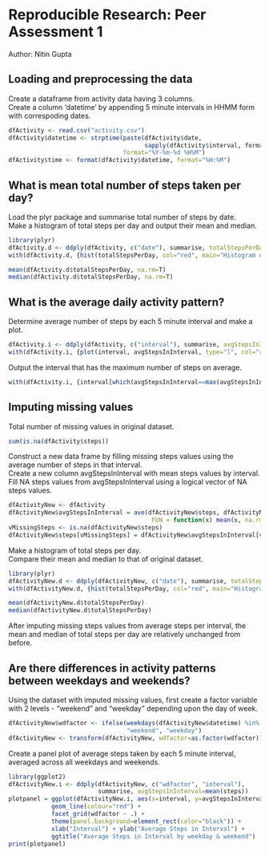 # Reproducible Research: Peer Assessment 1
Author: Nitin Gupta  


## Loading and preprocessing the data
Create a dataframe from activity data having 3 columns.  
Create a column 'datetime' by appending 5 minute intervals in HHMM form with correspoding dates.
```r
dfActivity <- read.csv("activity.csv")
dfActivity$datetime <- strptime(paste(dfActivity$date, 
                                      sapply(dfActivity$interval, formatC, width=4, flag=0)),
                                format="%Y-%m-%d %H%M")
dfActivity$time <- format(dfActivity$datetime, format="%H:%M")
```


## What is mean total number of steps taken per day?
Load the plyr package and summarise total number of steps by date.  
Make a histogram of total steps per day and output their mean and median.
```r
library(plyr)
dfActivity.d <- ddply(dfActivity, c("date"), summarise, totalStepsPerDay=sum(steps)) 
with(dfActivity.d, {hist(totalStepsPerDay, col="red", main="Histogram of Total Steps Per Day")})

mean(dfActivity.d$totalStepsPerDay, na.rm=T)
median(dfActivity.d$totalStepsPerDay, na.rm=T)
```


## What is the average daily activity pattern?
Determine average number of steps by each 5 minute interval and make a plot.
```r
dfActivity.i <- ddply(dfActivity, c("interval"), summarise, avgStepsInInterval=mean(steps, na.rm=T))
with(dfActivity.i, {plot(interval, avgStepsInInterval, type="l", col="red")})
```

Output the interval that has the maximum number of steps on average.
```r
with(dfActivity.i, {interval[which(avgStepsInInterval==max(avgStepsInInterval))]})
```


## Imputing missing values
Total number of missing values in original dataset.
```r
sum(is.na(dfActivity$steps))
```
Construct a new data frame by filling missing steps values using the average number of steps in that interval.  
Create a new column avgStepsInInterval with mean steps values by interval.  
Fill NA steps values from avgStepsInInterval using a logical vector of NA steps values.
```r
dfActivityNew <- dfActivity
dfActivityNew$avgStepsInInterval = ave(dfActivityNew$steps, dfActivityNew$interval, 
                                        FUN = function(x) mean(x, na.rm=T))
vMissingSteps <- is.na(dfActivityNew$steps)
dfActivityNew$steps[vMissingSteps] = dfActivityNew$avgStepsInInterval[vMissingSteps]
```
Make a histogram of total steps per day.  
Compare their mean and median to that of original dataset.
```r
library(plyr)
dfActivityNew.d <- ddply(dfActivityNew, c("date"), summarise, totalStepsPerDay=sum(steps)) 
with(dfActivityNew.d, {hist(totalStepsPerDay, col="red", main="Histogram of Total Steps Per Day (after imputing missing values)")})

mean(dfActivityNew.d$totalStepsPerDay)
median(dfActivityNew.d$totalStepsPerDay)
```
After imputing missing steps values from average steps per interval, the mean and median of total steps per day are relatively unchanged from before.


## Are there differences in activity patterns between weekdays and weekends?
Using the dataset with imputed missing values, first create a factor variable with 2 levels - "weekend" and "weekday" depending upon the day of week.
```r
dfActivityNew$wdfactor <- ifelse(weekdays(dfActivityNew$datetime) %in% c("Saturday","Sunday"),
                                 "weekend", "weekday")
dfActivityNew <- transform(dfActivityNew, wdfactor=as.factor(wdfactor))
```
Create a panel plot of average steps taken by each 5 minute interval, averaged across all weekdays and weekends.
```r
library(ggplot2)
dfActivityNew.i <- ddply(dfActivityNew, c("wdfactor", "interval"), 
                         summarise, avgStepsInInterval=mean(steps))
plotpanel = ggplot(dfActivityNew.i, aes(x=interval, y=avgStepsInInterval)) + 
            geom_line(colour="red") + 
            facet_grid(wdfactor ~ .) +
            theme(panel.background=element_rect(color="black")) +
            xlab("Interval") + ylab("Average Steps in Interval") +
            ggtitle("Average Steps in Interval by weekday & weekend")
print(plotpanel)
```
